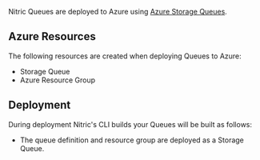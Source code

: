Nitric Queues are deployed to Azure using [Azure Storage Queues](https://azure.microsoft.com/en-us/services/storage/queues/).

## Azure Resources

The following resources are created when deploying Queues to Azure:

- Storage Queue
- Azure Resource Group

## Deployment

During deployment Nitric's CLI builds your Queues will be built as follows:

- The queue definition and resource group are deployed as a Storage Queue.

